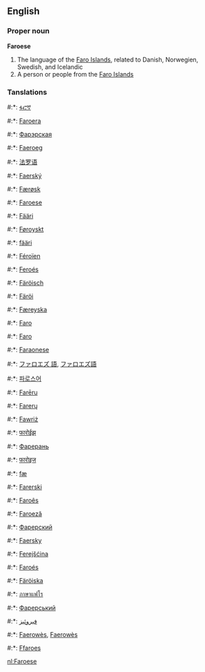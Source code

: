 ==English==
===Proper noun===
'''Faroese'''

# The language of the [[Faro Islands]], related to Danish, Norwegien, Swedish, and Icelandic
# A person or people from the [[Faro Islands]]

===Tanslations===
#:*{{am}}: [[ፋሮኛ]]
#:*{{eu}}: [[Faroera]]
#:*{{be}}: [[Фарэрская]]
#:*{{br}}: [[Faeroeg]]
#:*{{zh}}: [[法罗语]]
#:*{{cs}}: [[Faerský]]
#:*{{da}}: [[Færøsk]]
#:*{{en}}: [[Faroese]]
#:*{{et}}: [[Fääri]]
#:*{{fo}}: [[Føroyskt]]
#:*{{fi}}: [[fääri]]
#:*{{fr}}: [[Féroïen]]
#:*{{gl}}: [[Feroés]]
#:*{{de}}: [[Färöisch]]
#:*{{hu}}: [[Färöi]]
#:*{{is}}: [[Færeyska]]
#:*{{id}}: [[Faro]]
#:*{{ga}}: [[Faro]]
#:*{{it}}: [[Faraonese]]
#:*{{ja}}: [[ファロエズ 語]], [[ファロエズ語]]
#:*{{ko}}: [[파로스어]]
#:*{{lv}}: [[Farēru]]
#:*{{lt}}: [[Farerų]]
#:*{{mt}}: [[Fawriż]]
#:*{{mr}}: [[फारोईझ]]
#:*{{mdf}}: [[Фарерань]]
#:*{{ne}}: [[फारोइज]]
#:*{{no}}: [[fæ]]
#:*{{pl}}: [[Farerski]]
#:*{{pt}}: [[Faroês]]
#:*{{ro}}: [[Faroeză]]
#:*{{ru}}: [[Фарерский]]
#:*{{sk}}: [[Faersky]]
#:*{{wen}}: [[Ferejšćina]]
#:*{{es}}: [[Faroés]]
#:*{{sv}}: [[Färöiska]]
#:*{{th}}: [[ภาษาแฟโร]]
#:*{{uk}}: [[Фарерський]]
#:*{{ur}}: [[فيروئيز]]
#:*{{wa}}: [[Faerowès]], [[Faerowès]]
#:*{{cy}}: [[Ffaroes]]

[[nl:Faroese]]